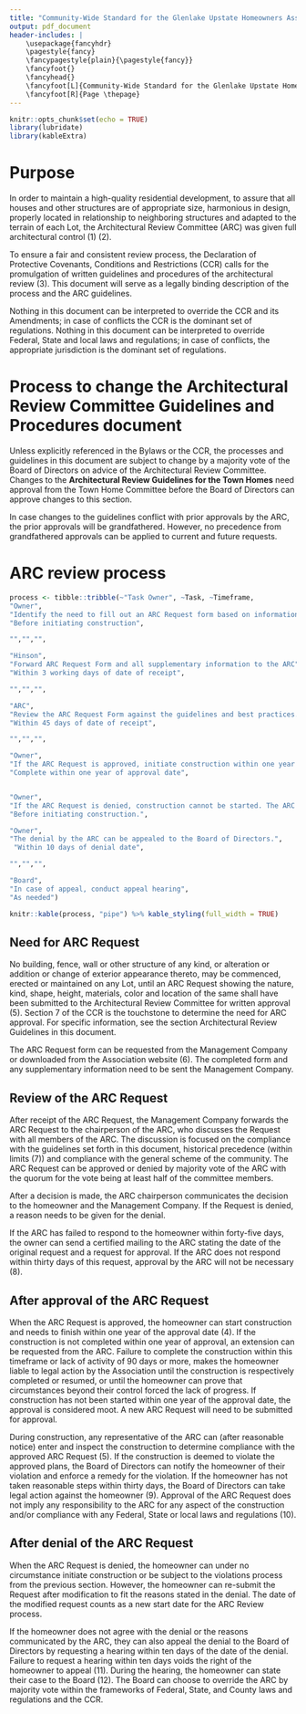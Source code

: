 ```yaml
---
title: "Community-Wide Standard for the Glenlake Upstate Homeowners Association, Inc."
output: pdf_document
header-includes: |
    \usepackage{fancyhdr} 
    \pagestyle{fancy} 
    \fancypagestyle{plain}{\pagestyle{fancy}}
    \fancyfoot{}
    \fancyhead{}
    \fancyfoot[L]{Community-Wide Standard for the Glenlake Upstate Homeowners Association, Inc.} 
    \fancyfoot[R]{Page \thepage}
---
```


```r
knitr::opts_chunk$set(echo = TRUE)
library(lubridate)
library(kableExtra)
```

# Purpose

In order to maintain a high-quality residential development, to assure that all houses and other structures are of appropriate size, harmonious in design, properly located in relationship to neighboring structures and adapted to the terrain of each Lot, the Architectural Review Committee (ARC) was given full architectural control (1) (2). 

To ensure a fair and consistent review process, the Declaration of Protective Covenants, Conditions and Restrictions (CCR) calls for the promulgation of written guidelines and procedures of the architectural review (3). This document will serve as a legally binding description of the process and the ARC guidelines.

Nothing in this document can be interpreted to override the CCR and its Amendments; in case of conflicts the CCR is the dominant set of regulations. Nothing in this document can be interpreted to override Federal, State and local laws and regulations; in case of conflicts, the appropriate jurisdiction is the dominant set of regulations.

# Process to change the Architectural Review Committee Guidelines and Procedures document

Unless explicitly referenced in the Bylaws or the CCR, the processes and guidelines in this document are subject to change by a majority vote of the Board of Directors on advice of the Architectural Review Committee. 
Changes to the **Architectural Review Guidelines for the Town Homes** need approval from the Town Home Committee before the Board of Directors can approve changes to this section.

In case changes to the guidelines conflict with prior approvals by the ARC, the prior approvals will be grandfathered. However, no precedence from grandfathered approvals can be applied to current and future requests.

# ARC review process

```r
process <- tibble::tribble(~"Task Owner", ~Task, ~Timeframe, 
"Owner",
"Identify the need to fill out an ARC Request form based on information in the Declaration, other regulatory documents and this guide.  Fill out ARC Request Form and send Form with all supplementary information to the Management Company",
"Before initiating construction",

"","","",

"Hinson",
"Forward ARC Request Form and all supplementary information to the ARC",
"Within 3 working days of date of receipt",

"","","",

"ARC",
"Review the ARC Request Form against the guidelines and best practices. If the ARC request conforms to the guidelines, send approval of form to the homeowner and the Management Company. If the Request does not conform to the guidelines, send a formal denial to the homeowner and the Management Company with reasons for denial.",
"Within 45 days of date of receipt",

"","","",

"Owner",
"If the ARC Request is approved, initiate construction within one year of approval.",
"Complete within one year of approval date",


"Owner",
"If the ARC Request is denied, construction cannot be started. The ARC Request can be modified to annul the reasons for denial and resubmitted for review.",
"Before initiating construction.",

"Owner",
"The denial by the ARC can be appealed to the Board of Directors.",
 "Within 10 days of denial date",

"","","",

"Board",
"In case of appeal, conduct appeal hearing",
"As needed")

knitr::kable(process, "pipe") %>% kable_styling(full_width = TRUE)
```


## Need for ARC Request

No building, fence, wall or other structure of any kind, or alteration or addition or change of exterior appearance thereto, may be commenced, erected or maintained on any Lot, until an ARC Request showing the nature, kind, shape, height, materials, color and location of the same shall have been submitted to the Architectural Review Committee for written approval (5). Section 7 of the CCR is the touchstone to determine the need for ARC approval. For specific information, see the section Architectural Review Guidelines in this document.

The ARC Request form can be requested from the Management Company or downloaded from the Association website (6). The completed form and any supplementary information need to be sent the Management Company.

## Review of the ARC Request
After receipt of the ARC Request, the Management Company forwards the ARC Request to the chairperson of the ARC, who discusses the Request with all members of the ARC. The discussion is focused on the compliance with the guidelines set forth in this document, historical precedence (within limits (7)) and compliance with the general scheme of the community. The ARC Request can be approved or denied by majority vote of the ARC with the quorum for the vote being at least half of the committee members. 

After a decision is made, the ARC chairperson communicates the decision to the homeowner and the Management Company. If the Request is denied, a reason needs to be given for the denial.

If the ARC has failed to respond to the homeowner within forty-five days, the owner can send a certified mailing to the ARC stating the date of the original request and a request for approval. If the ARC does not respond within thirty days of this request, approval by the ARC will not be necessary (8).

## After approval of the ARC Request

When the ARC Request is approved, the homeowner can start construction and needs to finish within one year of the approval date (4). If the construction is not completed within one year of approval, an extension can be requested from the ARC. Failure to complete the construction within this timeframe or lack of activity of 90 days or more, makes the homeowner liable to legal action by the Association until the construction is respectively completed or resumed, or until the homeowner can prove that circumstances beyond their control forced the lack of progress. If construction has not been started within one year of the approval date, the approval is considered moot. A new ARC Request will need to be submitted for approval.

During construction, any representative of the ARC can (after reasonable notice) enter and inspect the construction to determine compliance with the approved ARC Request (5). If the construction is deemed to violate the approved plans, the Board of Directors can notify the homeowner of their violation and enforce a remedy for the violation. If the homeowner has not taken reasonable steps within thirty days, the Board of Directors can take legal action against the homeowner (9).
Approval of the ARC Request does not imply any responsibility to the ARC for any aspect of the construction and/or compliance with any Federal, State or local laws and regulations (10).

## After denial of the ARC Request

When the ARC Request is denied, the homeowner can under no circumstance initiate construction or be subject to the violations process from the previous section. However, the homeowner can re-submit the Request after modification to fit the reasons stated in the denial. The date of the modified request counts as a new start date for the ARC Review process.

If the homeowner does not agree with the denial or the reasons communicated by the ARC, they can also appeal the denial to the Board of Directors by requesting a hearing within ten days of the date of the denial. Failure to request a hearing within ten days voids the right of the homeowner to appeal (11). During the hearing, the homeowner can state their case to the Board (12).  The Board can choose to override the ARC by majority vote within the frameworks of Federal, State, and County laws and regulations and the CCR.
